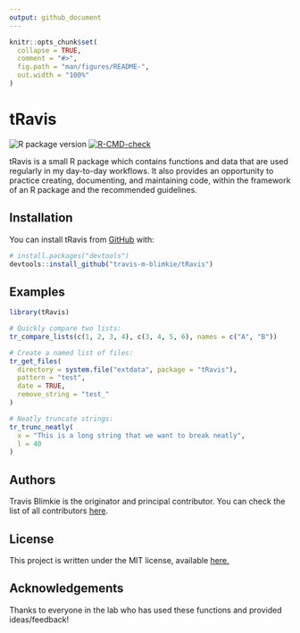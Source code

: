 ```yaml
---
output: github_document
---
```


<!-- README.md is generated from README.Rmd. Please edit that file -->

```r
knitr::opts_chunk$set(
  collapse = TRUE,
  comment = "#>",
  fig.path = "man/figures/README-",
  out.width = "100%"
)
```

# tRavis
<!-- badges: start -->
![R package version](https://img.shields.io/github/r-package/v/travis-m-blimkie/tRavis/master?label=tRavis%40master)
[![R-CMD-check](https://github.com/travis-m-blimkie/tRavis/actions/workflows/R-CMD-check.yaml/badge.svg)](https://github.com/travis-m-blimkie/tRavis/actions/workflows/R-CMD-check.yaml)
<!-- badges: end -->

tRavis is a small R package which contains functions and data that are used
regularly in my day-to-day workflows. It also provides an opportunity to
practice creating, documenting, and maintaining code, within the framework of an
R package and the recommended guidelines.

## Installation
You can install tRavis from [GitHub](https://github.com/) with:
``` r
# install.packages("devtools")
devtools::install_github("travis-m-blimkie/tRavis")
```

## Examples
```r
library(tRavis)

# Quickly compare two lists:
tr_compare_lists(c(1, 2, 3, 4), c(3, 4, 5, 6), names = c("A", "B"))

# Create a named list of files:
tr_get_files(
  directory = system.file("extdata", package = "tRavis"),
  pattern = "test",
  date = TRUE,
  remove_string = "test_"
)

# Neatly truncate strings:
tr_trunc_neatly(
  x = "This is a long string that we want to break neatly",
  l = 40
)
```

## Authors
Travis Blimkie is the originator and principal contributor. You can check the
list of all contributors
[here](https://github.com/travis-m-blimkie/tRavis/graphs/contributors).

## License
This project is written under the MIT license, available
[here.](https://github.com/travis-m-blimkie/tRavis/blob/master/LICENSE.md)

## Acknowledgements
Thanks to everyone in the lab who has used these functions and provided
ideas/feedback!
